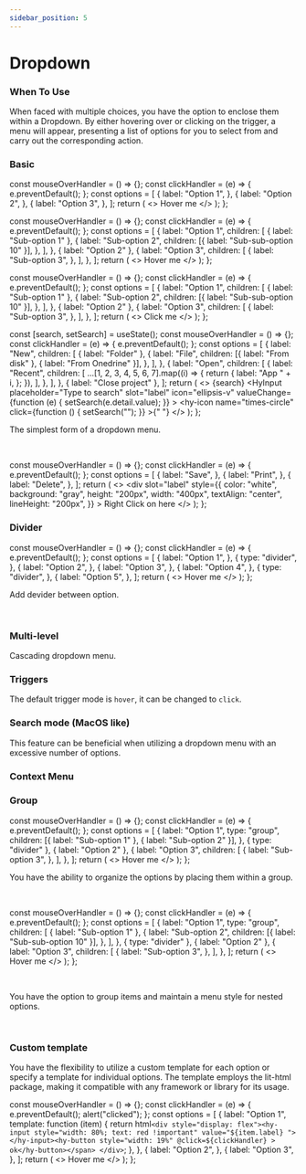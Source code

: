 ```yaml
---
sidebar_position: 5
---
```



# Dropdown

### When To Use

When faced with multiple choices, you have the option to enclose them within a Dropdown. By either hovering over or clicking on the trigger, a menu will appear, presenting a list of options for you to select from and carry out the corresponding action.

### Basic

  const mouseOverHandler = () => {};
  const clickHandler = (e) => {
    e.preventDefault();
  };
  const options = [
    {
      label: "Option 1",
    },
    {
      label: "Option 2",
    },
    {
      label: "Option 3",
    },
  ];
  return (
    <>
      <HyDropdown
        placeholder="Select an option"
        options={options}
        trigger="hover"
      >
        <HyButton slot="label" type="link" icon="angle-down">
          Hover me
        </HyButton>
      </HyDropdown>
    </>
  );
};

  const mouseOverHandler = () => {};
  const clickHandler = (e) => {
    e.preventDefault();
  };
  const options = [
    {
      label: "Option 1",
      children: [
        { label: "Sub-option 1" },
        {
          label: "Sub-option 2",
          children: [{ label: "Sub-sub-option 10" }],
        },
      ],
    },
    { label: "Option 2" },
    {
      label: "Option 3",
      children: [
        {
          label: "Sub-option 3",
        },
      ],
    },
  ];
  return (
    <>
      <HyDropdown
        placeholder="Select an option"
        options={options}
        trigger="hover"
      >
        <HyButton slot="label" type="link" icon="angle-down">
          Hover me
        </HyButton>
      </HyDropdown>
    </>
  );
};

  const mouseOverHandler = () => {};
  const clickHandler = (e) => {
    e.preventDefault();
  };
  const options = [
    {
      label: "Option 1",
      children: [
        { label: "Sub-option 1" },
        {
          label: "Sub-option 2",
          children: [{ label: "Sub-sub-option 10" }],
        },
      ],
    },
    { label: "Option 2" },
    {
      label: "Option 3",
      children: [
        {
          label: "Sub-option 3",
        },
      ],
    },
  ];
  return (
    <>
      <HyDropdown placeholder="Select an option" options={options}>
        <HyButton slot="label">Click me</HyButton>
      </HyDropdown>
    </>
  );
};

  const [search, setSearch] = useState();
  const mouseOverHandler = () => {};
  const clickHandler = (e) => {
    e.preventDefault();
  };
  const options = [
    {
      label: "New",
      children: [
        { label: "Folder" },
        {
          label: "File",
          children: [{ label: "From disk" }, { label: "From Onedrine" }],
        },
      ],
    },
    {
      label: "Open",
      children: [
        {
          label: "Recent",
          children: [
            ...[1, 2, 3, 4, 5, 6, 7].map((i) => {
              return {
                label: "App " + i,
              };
            }),
          ],
        },
      ],
    },
    { label: "Close project" },
  ];
  return (
    <>
      <HyDropdown
        search={search}
        placeholder="Select an option"
        options={options}
      >
        {search}
        <HyInput
          placeholder="Type to search"
          slot="label"
          icon="ellipsis-v"
          valueChange={function (e) {
            setSearch(e.detail.value);
          }}
        >
          <span slot="suffix">
            <hy-icon
              name="times-circle"
              click={function () {
                setSearch("");
              }}
            ></hy-icon>{" "}
          </span>
        </HyInput>
      </HyDropdown>
    </>
  );
};

The simplest form of a dropdown menu.

<BasicDropdowHover></BasicDropdowHover>

<br />

  const mouseOverHandler = () => {};
  const clickHandler = (e) => {
    e.preventDefault();
  };
  const options = [
    {
      label: "Save",
    },
    {
      label: "Print",
    },
    {
      label: "Delete",
    },
  ];
  return (
    <>
      <HyDropdown
        placeholder="Select an option"
        options={options}
        trigger="context-menu"
      >
        <div
          slot="label"
          style={{
            color: "white",
            background: "gray",
            height: "200px",
            width: "400px",
            textAlign: "center",
            lineHeight: "200px",
          }}
        >
          Right Click on here
        </div>
      </HyDropdown>
    </>
  );
};

### Divider

  const mouseOverHandler = () => {};
  const clickHandler = (e) => {
    e.preventDefault();
  };
  const options = [
    {
      label: "Option 1",
    },
    {
      type: "divider",
    },
    {
      label: "Option 2",
    },
    {
      label: "Option 3",
    },
    {
      label: "Option 4",
    },
    {
      type: "divider",
    },
    {
      label: "Option 5",
    },
  ];
  return (
    <>
      <HyDropdown
        placeholder="Select an option"
        options={options}
        trigger="hover"
      >
        <HyButton slot="label" type="link" icon="angle-down">
          Hover me
        </HyButton>
      </HyDropdown>
    </>
  );
};

Add devider between option.

<BasicDropdowDiverder></BasicDropdowDiverder>
<br />

### Multi-level

Cascading dropdown menu.

<BasicDropdowHoverCascading></BasicDropdowHoverCascading>

### Triggers

The default trigger mode is `hover`, it can be changed to `click`.

<BasicDropdowClick> </BasicDropdowClick>

### Search mode (MacOS like)

This feature can be beneficial when utilizing a dropdown menu with an excessive number of options.

<SearchInDropdown> </SearchInDropdown>

### Context Menu

<ContextDropdown></ContextDropdown>

### Group

  const mouseOverHandler = () => {};
  const clickHandler = (e) => {
    e.preventDefault();
  };
  const options = [
    {
      label: "Option 1",
      type: "group",
      children: [{ label: "Sub-option 1" }, { label: "Sub-option 2" }],
    },
    { type: "divider" },
    { label: "Option 2" },
    {
      label: "Option 3",
      children: [
        {
          label: "Sub-option 3",
        },
      ],
    },
  ];
  return (
    <>
      <HyDropdown
        placeholder="Select an option"
        options={options}
        trigger="hover"
      >
        <HyButton slot="label" type="link" icon="angle-down">
          Hover me
        </HyButton>
      </HyDropdown>
    </>
  );
};

You have the ability to organize the options by placing them within a group.

<BasicDropdowGroup></BasicDropdowGroup>
<br />

  const mouseOverHandler = () => {};
  const clickHandler = (e) => {
    e.preventDefault();
  };
  const options = [
    {
      label: "Option 1",
      type: "group",
      children: [
        { label: "Sub-option 1" },
        {
          label: "Sub-option 2",
          children: [{ label: "Sub-sub-option 10" }],
        },
      ],
    },
    { type: "divider" },
    { label: "Option 2" },
    {
      label: "Option 3",
      children: [
        {
          label: "Sub-option 3",
        },
      ],
    },
  ];
  return (
    <>
      <HyDropdown
        placeholder="Select an option"
        options={options}
        trigger="hover"
      >
        <HyButton slot="label" type="link" icon="angle-down">
          Hover me
        </HyButton>
      </HyDropdown>
    </>
  );
};

<br />

You have the option to group items and maintain a menu style for nested options.

<BasicDropdowGroupMixed></BasicDropdowGroupMixed>
<br />

### Custom template

You have the flexibility to utilize a custom template for each option or specify a template for individual options.
The template employs the lit-html package, making it compatible with any framework or library for its usage.

  const mouseOverHandler = () => {};
  const clickHandler = (e) => {
    e.preventDefault();
    alert("clicked");
  };
  const options = [
    {
      label: "Option 1",
      template: function (item) {
        return html`<div style="display: flex"><hy-input style="width: 80%; text: red !important" value="${item.label} "> </hy-input><hy-button style="width: 19%" @click=${clickHandler} > ok</hy-button></span> </div>`;
      },
    },
    {
      label: "Option 2",
    },
    {
      label: "Option 3",
    },
  ];
  return (
    <>
      <HyDropdown
        placeholder="Select an option"
        options={options}
        trigger="hover"
      >
        <HyButton slot="label" type="link" icon="angle-down">
          Hover me
        </HyButton>
      </HyDropdown>
    </>
  );
};

<BasicDropdowCustomTemplate> </BasicDropdowCustomTemplate>
